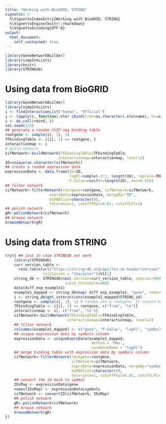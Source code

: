 ```yaml
---
title: "Working with BioGRID, STRING"
vignette: >
  %\VignetteIndexEntry{Working with BioGRID, STRING}
  %\VignetteEngine{knitr::rmarkdown}
  %\VignetteEncoding{UTF-8}
output:
  html_document:
    self_contained: true
---
```


```r
library(GeneNetworkBuilder)
library(simpIntLists)
library(knitr)
library(STRINGdb)
```

# Using data from BioGRID 
```r
library(GeneNetworkBuilder)
library(simpIntLists)
i <- findInteractionList("human", "Official")
i <- lapply(i, function(.ele) cbind(from=as.character(.ele$name), to=as.character(.ele$interactors)))
i <- do.call(rbind, i)
set.seed(123)
## generate a random ChIP-seq binding table
rootgene <- sample(i[, 1], 1)
TFbindingTable <- i[i[, 1] == rootgene, ]
interactionmap <- i
# build network
sifNetwork<-buildNetwork(TFbindingTable=TFbindingTable, 
                        interactionmap=interactionmap, level=2)
ID=unique(as.character(sifNetwork))
## create a random expression data
expressionData <- data.frame(ID=ID,
                             logFC=sample(-3:3, length(ID), replace=TRUE),
                             P.Value=runif(n=length(ID), max=0.25))
## filter network
cifNetwork<-filterNetwork(rootgene=rootgene, sifNetwork=sifNetwork, 
                    exprsData=expressionData, mergeBy="ID",
                    miRNAlist=character(0), 
                    tolerance=1, cutoffPVal=0.01, cutoffLFC=1)
## polish network
gR<-polishNetwork(cifNetwork)
## browse network
browseNetwork(gR)
```

# Using data from STRING 

```r
try({ ## just in case STRINGdb not work
    library(STRINGdb)
    curr_version_table <- 
      read.table(url("https://string-db.org/api/tsv-no-header/version"),
                 colClasses = "character")$V1[1]
    string_db <- STRINGdb$new( version=curr_version_table, species=9606,
                           score_threshold=400)
    data(diff_exp_example1)
    example1_mapped <- string_db$map( diff_exp_example1, "gene", removeUnmappedRows = TRUE )
    i <- string_db$get_interactions(example1_mapped$STRING_id)
    rootgene <- sample(i[, 1], 1) # random set a rootgene. It should be set by your experiment.
    TFbindingTable <- i[i[, 1] == rootgene, c("from", "to")]
    interactionmap <- i[, c("from", "to")]
    sifNetwork<-buildNetwork(TFbindingTable=TFbindingTable, 
                            interactionmap=interactionmap, level=2)
    ## filter network
    colnames(example1_mapped) <- c("gene", "P.Value", "logFC", "symbols")
    ## unique expression data by symbols column
    expressionData <- uniqueExprsData(example1_mapped, 
                                       method = 'Max', 
                                       condenseName = "logFC")
    ## merge binding table with expression data by symbols column
    cifNetwork<-filterNetwork(rootgene=rootgene, 
                              sifNetwork=sifNetwork, 
                              exprsData=expressionData, mergeBy="symbols",
                              miRNAlist=character(0), 
                              tolerance=1, cutoffPVal=0.01, cutoffLFC=1)
    ## convert the id back to symbol
    IDsMap <- expressionData$gene
    names(IDsMap) <- expressionData$symbols
    cifNetwork <- convertID(cifNetwork, IDsMap)
    ## polish network
    gR<-polishNetwork(cifNetwork)
    ## browse network
    browseNetwork(gR)
})
```
